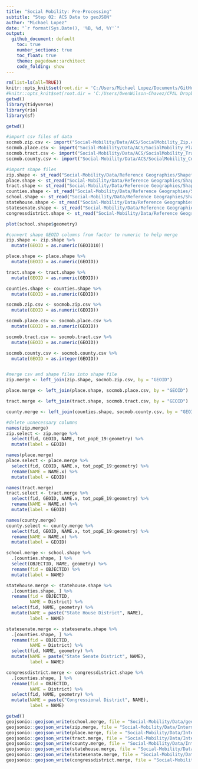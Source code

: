 ```yaml
---
title: "Social Mobility: Pre-Processing"
subtitle: "Step 02: ACS Data to geoJSON"
author: "Michael Lopez"
date: "`r format(Sys.Date(), '%B, %d, %Y'`"
output: 
  github_document: default
    toc: true
    number_sections: true
    toc_float: true
    theme: pagedown::architect
    code_folding: show
---
```


```r
rm(list=ls(all=TRUE))
knitr::opts_knit$set(root.dir = 'C:/Users/Michael Lopez/Documents/GitHub')
#knitr::opts_knit$set(root.dir = 'C:/Users/OwenWilson-Chavez/CPAL Dropbox')
getwd()
library(tidyverse)
library(rio)
library(sf)
```

```r
getwd()
```

```r
#import csv files of data
socmob.zip.csv <- import("Social-Mobility/Data/ACS/SocialMobility_Zip.csv")
socmob.place.csv <- import("Social-Mobility/Data/ACS/SocialMobility_Place.csv")
socmob.tract.csv <- import("Social-Mobility/Data/ACS/SocialMobility_Tract.csv")
socmob.county.csv <- import("Social-Mobility/Data/ACS/SocialMobility_County.csv")

#import shape files
zip.shape <- st_read("Social-Mobility/Data/Reference Geographies/Shapefiles/sm_zcta.shp")
place.shape <- st_read("Social-Mobility/Data/Reference Geographies/Shapefiles/sm_places.shp")
tract.shape <- st_read("Social-Mobility/Data/Reference Geographies/Shapefiles/sm_tracts.shp")
counties.shape <- st_read("Social-Mobility/Data/Reference Geographies/Shapefiles/sm_counties.shp")
school.shape <- st_read("Social-Mobility/Data/Reference Geographies/Shapefiles/sm_schooldistricts.shp")
statehouse.shape <- st_read("Social-Mobility/Data/Reference Geographies/Shapefiles/Texas_House_of_Representative_Districts.shp")
statesenate.shape <- st_read("Social-Mobility/Data/Reference Geographies/Shapefiles/Texas_State_Senate_Districts.shp")
congressdistrict.shape <- st_read("Social-Mobility/Data/Reference Geographies/Shapefiles/Texas_Congressional_Districts.shp")

plot(school.shape$geometry)

```

```r
#convert shape GEOID columns from factor to numeric to help merge
zip.shape <- zip.shape %>%
  mutate(GEOID = as.numeric(GEOID10))

place.shape <- place.shape %>%
  mutate(GEOID = as.numeric(GEOID))

tract.shape <- tract.shape %>%
  mutate(GEOID = as.numeric(GEOID))

counties.shape <- counties.shape %>%
  mutate(GEOID = as.numeric(GEOID))

socmob.zip.csv <- socmob.zip.csv %>%
  mutate(GEOID = as.numeric(GEOID))

socmob.place.csv <- socmob.place.csv %>%
  mutate(GEOID = as.numeric(GEOID))

socmob.tract.csv <- socmob.tract.csv %>%
  mutate(GEOID = as.numeric(GEOID))

socmob.county.csv <- socmob.county.csv %>%
  mutate(GEOID = as.integer(GEOID))


#merge csv and shape files into shape file
zip.merge <- left_join(zip.shape, socmob.zip.csv, by = "GEOID")

place.merge <- left_join(place.shape, socmob.place.csv, by = "GEOID")

tract.merge <- left_join(tract.shape, socmob.tract.csv, by = "GEOID")

county.merge <- left_join(counties.shape, socmob.county.csv, by = "GEOID")

#delete unnecessary columns
names(zip.merge)
zip.select <- zip.merge %>%
  select(fid, GEOID, NAME, tot_popE_19:geometry) %>%
  mutate(label = GEOID)

names(place.merge)
place.select <- place.merge %>%
  select(fid, GEOID, NAME.x, tot_popE_19:geometry) %>%
  rename(NAME = NAME.x) %>%
  mutate(label = GEOID)

names(tract.merge)
tract.select <- tract.merge %>%
  select(fid, GEOID, NAME.x, tot_popE_19:geometry) %>%
  rename(NAME = NAME.x) %>%
  mutate(label = GEOID)

names(county.merge)
county.select <- county.merge %>%
  select(fid, GEOID, NAME.x, tot_popE_19:geometry) %>%
  rename(NAME = NAME.x) %>%
  mutate(label = GEOID)

school.merge <- school.shape %>%
  .[counties.shape, ] %>%
  select(OBJECTID, NAME, geometry) %>%
  rename(fid = OBJECTID) %>%
  mutate(label = NAME)

statehouse.merge <- statehouse.shape %>%
  .[counties.shape, ] %>%
  rename(fid = OBJECTID,
         NAME = District) %>%
  select(fid, NAME, geometry) %>%
  mutate(NAME = paste("State House District", NAME),
         label = NAME)

statesenate.merge <- statesenate.shape %>%
  .[counties.shape, ] %>%
  rename(fid = OBJECTID,
         NAME = District) %>%
  select(fid, NAME, geometry) %>%
  mutate(NAME = paste("State Senate District", NAME),
         label = NAME)

congressdistrict.merge <- congressdistrict.shape %>%
  .[counties.shape, ] %>%
  rename(fid = OBJECTID,
         NAME = District) %>%
  select(fid, NAME, geometry) %>%
  mutate(NAME = paste("Congressional District", NAME),
         label = NAME)
```


```r
getwd()
geojsonio::geojson_write(school.merge, file = "Social-Mobility/Data/geojson/sm_schooldistricts.geojson")
geojsonio::geojson_write(zip.merge, file = "Social-Mobility/Data/Intermediate/sm_zcta.geojson")
geojsonio::geojson_write(place.merge, file = "Social-Mobility/Data/Intermediate/sm_places.geojson")
geojsonio::geojson_write(tract.merge, file = "Social-Mobility/Data/Intermediate/sm_tracts.geojson")
geojsonio::geojson_write(county.merge, file = "Social-Mobility/Data/Intermediate/sm_counties.geojson")
geojsonio::geojson_write(statehouse.merge, file = "Social-Mobility/Data/geojson/sm_statehouse.geojson")
geojsonio::geojson_write(statesenate.merge, file = "Social-Mobility/Data/geojson/sm_statesenate.geojson")
geojsonio::geojson_write(congressdistrict.merge, file = "Social-Mobility/Data/geojson/sm_fedcongress.geojson")
```

